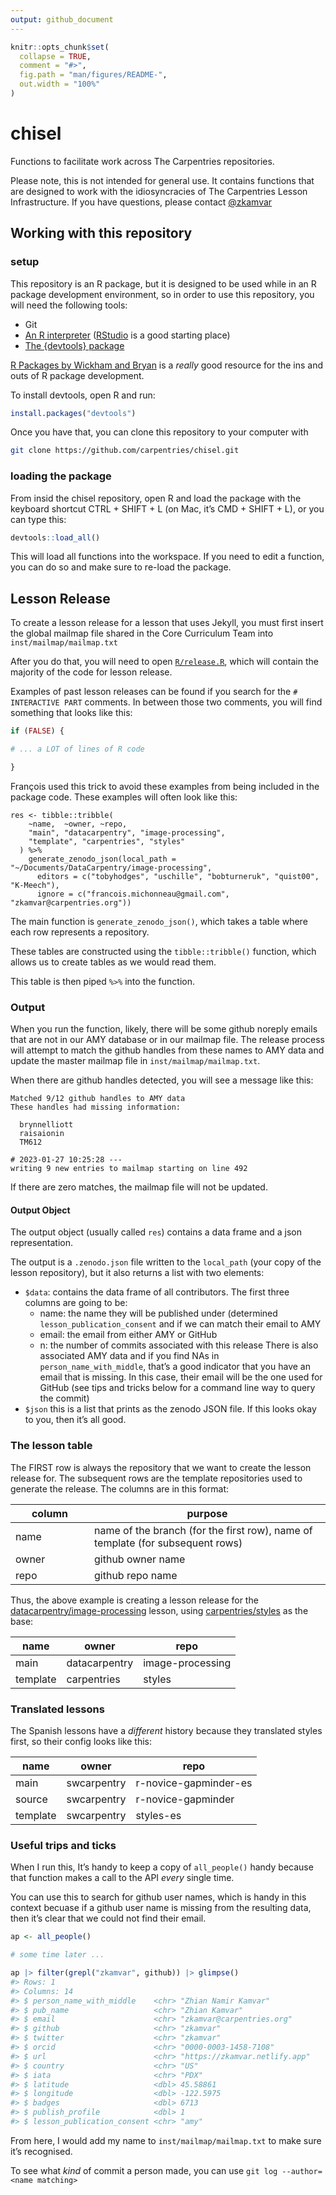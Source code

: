 ```yaml
---
output: github_document
---
```


<!-- README.md is generated from README.Rmd. Please edit that file -->

```r
knitr::opts_chunk$set(
  collapse = TRUE,
  comment = "#>",
  fig.path = "man/figures/README-",
  out.width = "100%"
)
```
# chisel

Functions to facilitate work across The Carpentries repositories. 

Please note, this is not intended for general use. It contains functions that
are designed to work with the idiosyncracies of The Carpentries Lesson
Infrastructure. If you have questions, please contact [@zkamvar](https://github.com/zkamvar)

## Working with this repository

### setup

This repository is an R package, but it is designed to be used while in an R
package development environment, so in order to use this repository, you will
need the following tools:

 - Git
 - [An R interpreter](https://r-project.org) ([RStudio](https://posit.co/download/rstudio-desktop/) is a good starting place)
 - [The {devtools} package](https://r-lib.github.io/devtools)

[R Packages by Wickham and Bryan](https://r-pkgs.org) is a _really_ good
resource for the ins and outs of R package development. 

To install devtools, open R and run:

```r
install.packages("devtools")
```

Once you have that, you can clone this repository to your computer with

```bash
git clone https://github.com/carpentries/chisel.git
```

### loading the package

From insid the chisel repository, open R and load the package with the keyboard
shortcut CTRL + SHIFT + L (on Mac, it's CMD + SHIFT + L), or you can type this:

```r
devtools::load_all()
```

This will load all functions into the workspace. If you need to edit a function,
you can do so and make sure to re-load the package. 

## Lesson Release

To create a lesson release for a lesson that uses Jekyll, you must first insert
the global mailmap file shared in the Core Curriculum Team into 
`inst/mailmap/mailmap.txt`

After you do that, you will need to open [`R/release.R`](R/release.R), which
will contain the majority of the code for lesson release. 

Examples of past lesson releases can be found if you search for the 
`# INTERACTIVE PART` comments. In between those two comments, you will find 
something that looks like this:

```r
if (FALSE) {

# ... a LOT of lines of R code 

}
```

François used this trick to avoid these examples from being included in the
package code. These examples will often look like this:

```
res <- tibble::tribble(
    ~name,  ~owner, ~repo,
    "main", "datacarpentry", "image-processing",
    "template", "carpentries", "styles"
  ) %>%
    generate_zenodo_json(local_path = "~/Documents/DataCarpentry/image-processing",
      editors = c("tobyhodges", "uschille", "bobturneruk", "quist00", "K-Meech"),
      ignore = c("francois.michonneau@gmail.com", "zkamvar@carpentries.org"))
```

The main function is `generate_zenodo_json()`, which takes a table where each
row represents a repository. 

These tables are constructed using the `tibble::tribble()` function, which allows
us to create tables as we would read them. 

This table is then piped `%>%` into the function.

### Output

When you run the function, likely, there will be some github noreply emails
that are not in our AMY database or in our mailmap file. The release process
will attempt to match the github handles from these names to AMY data and
update the master mailmap file in `inst/mailmap/mailmap.txt`. 

When there are github handles detected, you will see a message like this:

```
Matched 9/12 github handles to AMY data
These handles had missing information:

  brynnelliott
  raisaionin
  TM612

# 2023-01-27 10:25:28 ---
writing 9 new entries to mailmap starting on line 492
```

If there are zero matches, the mailmap file will not be updated.

#### Output Object

The output object (usually called `res`) contains a data frame and a json representation.

The output is a `.zenodo.json` file written to the `local_path` (your copy of
the lesson repository), but it also returns a list with two elements:

 - `$data`: contains the data frame of all contributors. The first three columns are going to be:
   - name: the name they will be published under (determined `lesson_publication_consent` and if we can match their email to AMY
   - email: the email from either AMY or GitHub
   - n: the number of commits associated with this release
 There is also associated AMY data and if you find NAs in
 `person_name_with_middle`, that's a good indicator that you have an email that
 is missing. In this case, their email will be the one used for GitHub (see tips and tricks below for a command line way to query the commit)
- `$json` this is a list that prints as the zenodo JSON file. If this looks okay to you, then it's all good. 

### The lesson table

The FIRST row is always the repository that we want to create the lesson 
release for. The subsequent rows are the template repositories used to generate
the release. The columns are in this format:

| column | purpose            |
| ------ | ------------------ |
| name   | name of the branch (for the first row), name of template (for subsequent rows) |
| owner  | github owner name  |
| repo   | github repo name   |

Thus, the above example is creating a lesson release for the
[datacarpentry/image-processing](https://github.com/datacarpentry/image-processing)
lesson, using [carpentries/styles](https://github.com/carpentries/styles) as
the base:

| name | owner | repo |
| ---- | ----- | ---- |
| main | datacarpentry | image-processing|
| template | carpentries | styles |

### Translated lessons

The Spanish lessons have a _different_ history because they translated styles
first, so their config looks like this:

| name | owner | repo |
| ---- | ----- | ---- |
| main | swcarpentry | r-novice-gapminder-es | 
| source | swcarpentry | r-novice-gapminder | 
| template | swcarpentry | styles-es | 


### Useful trips and ticks

When I run this, It's handy to keep a copy of `all_people()` handy because that
function makes a call to the API _every_ single time. 

You can use this to search for github user names, which is handy in this
context becuase if a github user name is missing from the resulting data, then
it's clear that we could not find their email. 

```r
ap <- all_people()

# some time later ...

ap |> filter(grepl("zkamvar", github)) |> glimpse()
#> Rows: 1
#> Columns: 14
#> $ person_name_with_middle    <chr> "Zhian Namir Kamvar"
#> $ pub_name                   <chr> "Zhian Kamvar"
#> $ email                      <chr> "zkamvar@carpentries.org"
#> $ github                     <chr> "zkamvar"
#> $ twitter                    <chr> "zkamvar"
#> $ orcid                      <chr> "0000-0003-1458-7108"
#> $ url                        <chr> "https://zkamvar.netlify.app"
#> $ country                    <chr> "US"
#> $ iata                       <chr> "PDX"
#> $ latitude                   <dbl> 45.58861
#> $ longitude                  <dbl> -122.5975
#> $ badges                     <dbl> 6713
#> $ publish_profile            <dbl> 1
#> $ lesson_publication_consent <chr> "amy"
```

From here, I would add my name to `inst/mailmap/mailmap.txt` to make sure it's recognised.


To see what _kind_ of commit a person made, you can use `git log --author=<name
matching>`





